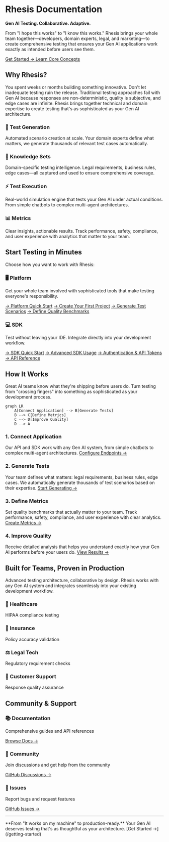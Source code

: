 # Rhesis Documentation

**Gen AI Testing. Collaborative. Adaptive.**

From "I hope this works" to "I know this works." Rhesis brings your whole team together—developers, domain experts, legal, and marketing—to create comprehensive testing that ensures your Gen AI applications work exactly as intended before users see them.

<div className="flex flex-col sm:flex-row gap-4 my-8">
  <a href="/getting-started" className="inline-flex items-center justify-center px-6 py-3 border border-transparent text-base font-medium rounded-md text-white bg-blue-600 hover:bg-blue-700 transition-colors">
    Get Started →
  </a>
  <a href="/getting-started/concepts" className="inline-flex items-center justify-center px-6 py-3 border border-gray-300 text-base font-medium rounded-md text-gray-700 bg-white hover:bg-gray-50 transition-colors">
    Learn Core Concepts
  </a>
</div>

## Why Rhesis?

You spent weeks or months building something innovative. Don't let inadequate testing ruin the release. Traditional testing approaches fail with Gen AI because responses are non-deterministic, quality is subjective, and edge cases are infinite. Rhesis brings together technical and domain expertise to create testing that's as sophisticated as your Gen AI architecture.

<div className="grid grid-cols-1 md:grid-cols-2 gap-6 my-8">
  <div className="p-6 border rounded-lg">
    <h3 className="text-lg font-semibold mb-3">🧪 Test Generation</h3>
    <p className="text-gray-600">Automated scenario creation at scale. Your domain experts define what matters, we generate thousands of relevant test cases automatically.</p>
  </div>
  
  <div className="p-6 border rounded-lg">
    <h3 className="text-lg font-semibold mb-3">🧠 Knowledge Sets</h3>
    <p className="text-gray-600">Domain-specific testing intelligence. Legal requirements, business rules, edge cases—all captured and used to ensure comprehensive coverage.</p>
  </div>
  
  <div className="p-6 border rounded-lg">
    <h3 className="text-lg font-semibold mb-3">⚡ Test Execution</h3>
    <p className="text-gray-600">Real-world simulation engine that tests your Gen AI under actual conditions. From simple chatbots to complex multi-agent architectures.</p>
  </div>
  
  <div className="p-6 border rounded-lg">
    <h3 className="text-lg font-semibold mb-3">📊 Metrics</h3>
    <p className="text-gray-600">Clear insights, actionable results. Track performance, safety, compliance, and user experience with analytics that matter to your team.</p>
  </div>
</div>

## Start Testing in Minutes

Choose how you want to work with Rhesis:

<div className="grid grid-cols-1 md:grid-cols-2 gap-6 my-8">
  <div className="p-6 border-2 border-blue-500 rounded-lg">
    <h3 className="text-xl font-bold mb-3">🖥️ Platform</h3>
    <p className="text-gray-600 mb-4">Get your whole team involved with sophisticated tools that make testing everyone's responsibility.</p>
    <div className="space-y-2">
      <a href="/getting-started" className="block text-blue-600 hover:text-blue-800 font-medium">→ Platform Quick Start</a>
      <a href="/platform/projects" className="block text-blue-600 hover:text-blue-800">→ Create Your First Project</a>
      <a href="/platform/tests-generation" className="block text-blue-600 hover:text-blue-800">→ Generate Test Scenarios</a>
      <a href="/platform/metrics" className="block text-blue-600 hover:text-blue-800">→ Define Quality Benchmarks</a>
    </div>
  </div>
  
  <div className="p-6 border-2 border-blue-500 rounded-lg">
    <h3 className="text-xl font-bold mb-3">💻 SDK</h3>
    <p className="text-gray-600 mb-4">Test without leaving your IDE. Integrate directly into your development workflow.</p>
    <div className="space-y-2">
      <a href="/getting-started/sdk" className="block text-blue-600 hover:text-blue-800 font-medium">→ SDK Quick Start</a>
      <a href="/development/sdk" className="block text-blue-600 hover:text-blue-800">→ Advanced SDK Usage</a>
      <a href="/platform/integrations/api-tokens" className="block text-blue-600 hover:text-blue-800">→ Authentication & API Tokens</a>
      <a href="/development/api-reference" className="block text-blue-600 hover:text-blue-800">→ API Reference</a>
    </div>
  </div>
</div>

## How It Works

Great AI teams know what they're shipping before users do. Turn testing from "crossing fingers" into something as sophisticated as your development process.

```mermaid
graph LR
    A[Connect Application] --> B[Generate Tests]
    B --> C[Define Metrics]
    C --> D[Improve Quality]
    D --> A
```

### 1. Connect Application

Our API and SDK work with any Gen AI system, from simple chatbots to complex multi-agent architectures. [Configure Endpoints →](/platform/endpoints)

### 2. Generate Tests

Your team defines what matters: legal requirements, business rules, edge cases. We automatically generate thousands of test scenarios based on their expertise. [Start Generating →](/platform/tests-generation)

### 3. Define Metrics

Set quality benchmarks that actually matter to your team. Track performance, safety, compliance, and user experience with clear analytics. [Create Metrics →](/platform/metrics)

### 4. Improve Quality

Receive detailed analysis that helps you understand exactly how your Gen AI performs before your users do. [View Results →](/platform/test-results)

## Built for Teams, Proven in Production

Advanced testing architecture, collaborative by design. Rhesis works with any Gen AI system and integrates seamlessly into your existing development workflow.

<div className="grid grid-cols-1 md:grid-cols-2 lg:grid-cols-4 gap-4 my-8">
  <div className="text-center p-4">
    <h3 className="font-semibold mb-2">🏥 Healthcare</h3>
    <p className="text-sm text-gray-600">HIPAA compliance testing</p>
  </div>
  
  <div className="text-center p-4">
    <h3 className="font-semibold mb-2">🏦 Insurance</h3>
    <p className="text-sm text-gray-600">Policy accuracy validation</p>
  </div>
  
  <div className="text-center p-4">
    <h3 className="font-semibold mb-2">⚖️ Legal Tech</h3>
    <p className="text-sm text-gray-600">Regulatory requirement checks</p>
  </div>
  
  <div className="text-center p-4">
    <h3 className="font-semibold mb-2">💬 Customer Support</h3>
    <p className="text-sm text-gray-600">Response quality assurance</p>
  </div>
</div>

## Community & Support

<div className="grid grid-cols-1 md:grid-cols-3 gap-6 my-8">
  <div className="text-center p-6 border rounded-lg">
    <h3 className="text-lg font-semibold mb-2">📚 Documentation</h3>
    <p className="text-gray-600 mb-4">Comprehensive guides and API references</p>
    <a href="/platform" className="text-blue-600 hover:text-blue-800">Browse Docs →</a>
  </div>
  
  <div className="text-center p-6 border rounded-lg">
    <h3 className="text-lg font-semibold mb-2">💬 Community</h3>
    <p className="text-gray-600 mb-4">Join discussions and get help from the community</p>
    <a href="https://github.com/rhesis-ai/rhesis/discussions" className="text-blue-600 hover:text-blue-800">GitHub Discussions →</a>
  </div>
  
  <div className="text-center p-6 border rounded-lg">
    <h3 className="text-lg font-semibold mb-2">🐛 Issues</h3>
    <p className="text-gray-600 mb-4">Report bugs and request features</p>
    <a href="https://github.com/rhesis-ai/rhesis/issues" className="text-blue-600 hover:text-blue-800">GitHub Issues →</a>
  </div>
</div>

---

<Callout type="info">
  **From "It works on my machine" to production-ready.** Your Gen AI deserves testing that's as thoughtful as your architecture. [Get Started →](/getting-started)
</Callout>